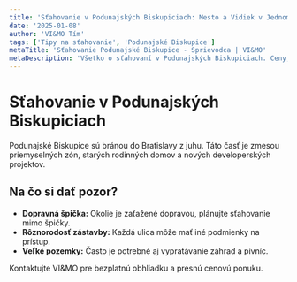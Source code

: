 ```yaml
---
title: 'Sťahovanie v Podunajských Biskupiciach: Mesto a Vidiek v Jednom'
date: '2025-01-08'
author: 'VI&MO Tím'
tags: ['Tipy na sťahovanie', 'Podunajské Biskupice']
metaTitle: 'Sťahovanie Podunajské Biskupice - Sprievodca | VI&MO'
metaDescription: 'Všetko o sťahovaní v Podunajských Biskupiciach. Ceny, tipy a špecifiká pre túto rozmanitú mestskú časť. Kontaktujte nás pre ponuku.'
---
```


# Sťahovanie v Podunajských Biskupiciach

Podunajské Biskupice sú bránou do Bratislavy z juhu. Táto časť je zmesou priemyselných zón, starých rodinných domov a nových developerských projektov.

## Na čo si dať pozor?

- **Dopravná špička:** Okolie je zaťažené dopravou, plánujte sťahovanie mimo špičky.
- **Rôznorodosť zástavby:** Každá ulica môže mať iné podmienky na prístup.
- **Veľké pozemky:** Často je potrebné aj vypratávanie záhrad a pivníc.

Kontaktujte VI&MO pre bezplatnú obhliadku a presnú cenovú ponuku.
